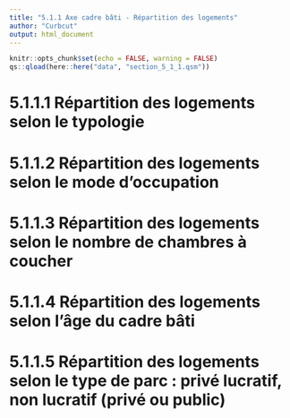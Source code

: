```yaml
---
title: "5.1.1 Axe cadre bâti - Répartition des logements"
author: "Curbcut"
output: html_document
---
```


```r
knitr::opts_chunk$set(echo = FALSE, warning = FALSE)
qs::qload(here::here("data", "section_5_1_1.qsm"))
```

# 5.1.1.1 Répartition des logements selon le typologie

# 5.1.1.2 Répartition des logements selon le mode d'occupation

# 5.1.1.3 Répartition des logements selon le nombre de chambres à coucher

# 5.1.1.4 Répartition des logements selon l'âge du cadre bâti

# 5.1.1.5 Répartition des logements selon le type de parc : privé lucratif, non lucratif (privé ou public)



